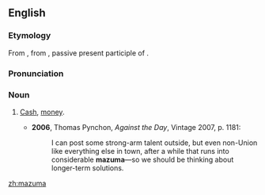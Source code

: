 ==English==
===Etymology===
From {{Yidd.}} {{rfscript|Hebrew}} {{term|mezumen||cash}}, from {{He.}} {{term|מזומן|מְזוּמָּן|prepared, ready; cash|sc=Hebr|tr=m'zummān}}, passive present participle of {{term|זימן|זִימֵּן|to prepare, appoint|sc=Hebr|tr=zimmēn}}.

===Pronunciation===
{{IPA|/məˈzuːmə/}}

===Noun===
{{en-noun|-}}

# {{US|slang}} [[cash|Cash]], [[money]].
#*'''2006''', Thomas Pynchon, ''Against the Day'', Vintage 2007, p. 1181:
#*:I can post some strong-arm talent outside, but even non-Union like everything else in town, after a while that runs into considerable '''mazuma'''—so we should be thinking about longer-term solutions.

[[zh:mazuma]]